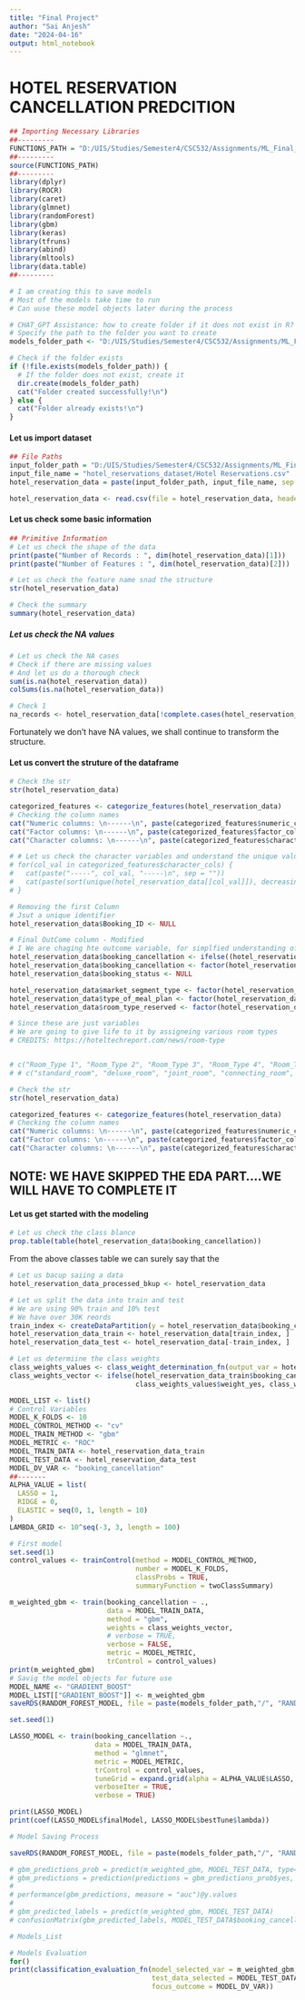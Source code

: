 ```yaml
---
title: "Final Project"
author: "Sai Anjesh"
date: "2024-04-16"
output: html_notebook
---
```


# HOTEL RESERVATION CANCELLATION PREDCITION


```r
## Importing Necessary Libraries
##---------
FUNCTIONS_PATH = "D:/UIS/Studies/Semester4/CSC532/Assignments/ML_Final_Project/ml_final_project/code_base/custom_functions.R"
##---------
source(FUNCTIONS_PATH)
##---------
library(dplyr)
library(ROCR)
library(caret)
library(glmnet)
library(randomForest)
library(gbm)
library(keras)
library(tfruns)
library(abind)
library(mltools)
library(data.table)
##---------
```


```r
# I am creating this to save models
# Most of the models take time to run
# Can uuse these model objects later during the process

# CHAT_GPT Assistance: how to create folder if it does not exist in R?
# Specify the path to the folder you want to create
models_folder_path <- "D:/UIS/Studies/Semester4/CSC532/Assignments/ML_Final_Project/ml_final_project/ALL_MODELS"

# Check if the folder exists
if (!file.exists(models_folder_path)) {
  # If the folder does not exist, create it
  dir.create(models_folder_path)
  cat("Folder created successfully!\n")
} else {
  cat("Folder already exists!\n")
}
```


#### Let us import dataset

```r
## File Paths
input_folder_path = "D:/UIS/Studies/Semester4/CSC532/Assignments/ML_Final_Project/ml_final_project/input_datasets/"
input_file_name = "hotel_reservations_dataset/Hotel Reservations.csv"
hotel_reservation_data = paste(input_folder_path, input_file_name, sep = "")
```

```r
hotel_reservation_data <- read.csv(file = hotel_reservation_data, header = TRUE)
```

#### Let us check some basic information

```r
## Primitive Information
# Let us check the shape of the data
print(paste("Number of Records : ", dim(hotel_reservation_data)[1]))
print(paste("Number of Features : ", dim(hotel_reservation_data)[2]))

# Let us check the feature name snad the structure
str(hotel_reservation_data)

# Check the summary
summary(hotel_reservation_data)
```



##### Let us check the NA values

```r
# Let us check the NA cases
# Check if there are missing values
# And let us do a thorough check
sum(is.na(hotel_reservation_data))
colSums(is.na(hotel_reservation_data))

# Check 1
na_records <- hotel_reservation_data[!complete.cases(hotel_reservation_data), ]
```


Fortunately we don't have NA values, we shall continue to transform the structure.

#### Let us convert the struture of the dataframe
```r
# Check the str
str(hotel_reservation_data)

categorized_features <- categorize_features(hotel_reservation_data)
# Checking the column names
cat("Numeric columns: \n------\n", paste(categorized_features$numeric_cols, collapse = ", "), "\n")
cat("Factor columns: \n------\n", paste(categorized_features$factor_cols, collapse = ", "), "\n")
cat("Character columns: \n------\n", paste(categorized_features$character_cols, collapse = ", "),"\n")
```
```r
# # Let us check the character variables and understand the unique values
# for(col_val in categorized_features$character_cols) {
#   cat(paste("-----", col_val, "-----\n", sep = ""))
#   cat(paste(sort(unique(hotel_reservation_data[[col_val]]), decreasing = F), collapse = ", "), "\n")
# }

```


```r
# Removing the first Column 
# Jsut a unique identifier
hotel_reservation_data$Booking_ID <- NULL

# Final OutCome column - Modified
# I We are chaging hte outcome variable, for simplfied understanding of the model and data
hotel_reservation_data$booking_cancellation <- ifelse((hotel_reservation_data$booking_status == "Canceled"), "yes", "no")
hotel_reservation_data$booking_cancellation <- factor(hotel_reservation_data$booking_cancellation)
hotel_reservation_data$booking_status <- NULL

hotel_reservation_data$market_segment_type <- factor(hotel_reservation_data$market_segment_type)
hotel_reservation_data$type_of_meal_plan <- factor(hotel_reservation_data$type_of_meal_plan)
hotel_reservation_data$room_type_reserved <- factor(hotel_reservation_data$room_type_reserved)

# Since these are just variables
# We are going to give life to it by assigneing various room types
# CREDITS: https://hoteltechreport.com/news/room-type


# c("Room_Type 1", "Room_Type 2", "Room_Type 3", "Room_Type 4", "Room_Type 5", "Room_Type 6", "Room_Type 7")
# # c("standard_room", "deluxe_room", "joint_room", "connecting_room", "suite_room", "apartment_style_room", "accessible_room")


```



```r
# Check the str
str(hotel_reservation_data)

categorized_features <- categorize_features(hotel_reservation_data)
# Checking the column names
cat("Numeric columns: \n------\n", paste(categorized_features$numeric_cols, collapse = ", "), "\n")
cat("Factor columns: \n------\n", paste(categorized_features$factor_cols, collapse = ", "), "\n")
cat("Character columns: \n------\n", paste(categorized_features$character_cols, collapse = ", "),"\n")
```

## NOTE: WE HAVE SKIPPED THE EDA PART....WE WILL HAVE TO COMPLETE IT


#### Let us get started with the modeling

```r
# Let us check the class blance
prop.table(table(hotel_reservation_data$booking_cancellation))
```
From the above classes table we can surely say that the 

```r
# Let us bacup saiing a data
hotel_reservation_data_processed_bkup <- hotel_reservation_data
```


```r
# Let us split the data into train and test
# We are using 90% train and 10% test
# We have over 30K reords
train_index <- createDataPartition(y = hotel_reservation_data$booking_cancellation, p = 0.9, list = FALSE)
hotel_reservation_data_train <- hotel_reservation_data[train_index, ]
hotel_reservation_data_test <- hotel_reservation_data[-train_index, ]
```


```r
# Let us determiine the class weights
class_weights_values <- class_weight_determination_fn(output_var = hotel_reservation_data_train$booking_cancellation)
class_weights_vector <- ifelse(hotel_reservation_data_train$booking_cancellation == "yes", 
                               class_weights_values$weight_yes, class_weights_values$weight_no)

```



```r
MODEL_LIST <- list()
# Control Variables
MODEL_K_FOLDS <- 10
MODEL_CONTROL_METHOD <- "cv"
MODEL_TRAIN_METHOD <- "gbm"
MODEL_METRIC <- "ROC"
MODEL_TRAIN_DATA <- hotel_reservation_data_train
MODEL_TEST_DATA <- hotel_reservation_data_test
MODEL_DV_VAR <- "booking_cancellation"
##-------
ALPHA_VALUE = list(
  LASSO = 1,
  RIDGE = 0,
  ELASTIC = seq(0, 1, length = 10)
)
LAMBDA_GRID <- 10^seq(-3, 3, length = 100)
``` 




```r
# First model
set.seed(1)
control_values <- trainControl(method = MODEL_CONTROL_METHOD, 
                               number = MODEL_K_FOLDS, 
                               classProbs = TRUE, 
                               summaryFunction = twoClassSummary)

m_weighted_gbm <- train(booking_cancellation ~ ., 
                        data = MODEL_TRAIN_DATA, 
                        method = "gbm", 
                        weights = class_weights_vector,
                        # verbose = TRUE, 
                        verbose = FALSE, 
                        metric = MODEL_METRIC, 
                        trControl = control_values)
print(m_weighted_gbm)
# Savig the model objects for future use
MODEL_NAME <- "GRADIENT_BOOST" 
MODEL_LIST[["GRADIENT_BOOST"]] <- m_weighted_gbm
saveRDS(RANDOM_FOREST_MODEL, file = paste(models_folder_path,"/", "RANDOM_FOREST_MODEL.rds",sep = ""))
```


```r
set.seed(1)

LASSO_MODEL <- train(booking_cancellation ~.,
                     data = MODEL_TRAIN_DATA,
                     method = "glmnet",
                     metric = MODEL_METRIC,
                     trControl = control_values,
                     tuneGrid = expand.grid(alpha = ALPHA_VALUE$LASSO, lambda = LAMBDA_GRID),
                     verboseIter = TRUE,
                     verbose = TRUE)

print(LASSO_MODEL)
print(coef(LASSO_MODEL$finalModel, LASSO_MODEL$bestTune$lambda))

# Model Saving Process

saveRDS(RANDOM_FOREST_MODEL, file = paste(models_folder_path,"/", "RANDOM_FOREST_MODEL.rds",sep = ""))
```

```r


# gbm_predictions_prob = predict(m_weighted_gbm, MODEL_TEST_DATA, type="prob")
# gbm_predictions = prediction(predictions = gbm_predictions_prob$yes, MODEL_TEST_DATA$booking_cancellation)
# 
# performance(gbm_predictions, measure = "auc")@y.values
# 
# gbm_predicted_labels = predict(m_weighted_gbm, MODEL_TEST_DATA)
# confusionMatrix(gbm_predicted_labels, MODEL_TEST_DATA$booking_cancellation, positive="yes", mode="everything")
```


```r
# Models_List

```


```r
# Models Evaluation
for()
print(classification_evaluation_fn(model_selected_var = m_weighted_gbm, 
                                   test_data_selected = MODEL_TEST_DATA,
                                   focus_outcome = MODEL_DV_VAR))

```



```r

```

